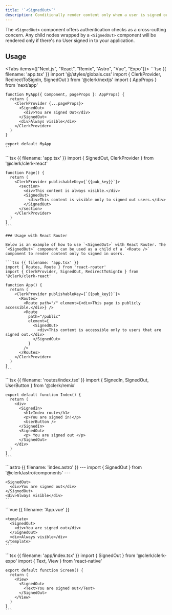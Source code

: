 ```yaml
---
title: '`<SignedOut>`'
description: Conditionally render content only when a user is signed out.
---
```


The `<SignedOut>` component offers authentication checks as a cross-cutting concern. Any child nodes wrapped by a `<SignedOut>` component will be rendered only if there's no User signed in to your application.

## Usage

<Tabs items={["Next.js", "React", "Remix", "Astro", "Vue", "Expo"]}>
  <Tab>
    ```tsx {{ filename: 'app.tsx' }}
    import '@/styles/globals.css'
    import { ClerkProvider, RedirectToSignIn, SignedOut } from '@clerk/nextjs'
    import { AppProps } from 'next/app'

    function MyApp({ Component, pageProps }: AppProps) {
      return (
        <ClerkProvider {...pageProps}>
          <SignedOut>
            <div>You are signed Out</div>
          </SignedOut>
          <div>Always visible</div>
        </ClerkProvider>
      )
    }

    export default MyApp
    ```
  </Tab>

  <Tab>
    ```tsx {{ filename: 'app.tsx' }}
    import { SignedOut, ClerkProvider } from '@clerk/clerk-react'

    function Page() {
      return (
        <ClerkProvider publishableKey={`{{pub_key}}`}>
          <section>
            <div>This content is always visible.</div>
            <SignedOut>
              <div>This content is visible only to signed out users.</div>
            </SignedOut>
          </section>
        </ClerkProvider>
      )
    }
    ```

    ### Usage with React Router

    Below is an example of how to use `<SignedOut>` with React Router. The `<SignedOut>` component can be used as a child of a `<Route />` component to render content only to signed in users.

    ```tsx {{ filename: 'app.tsx' }}
    import { Routes, Route } from 'react-router'
    import { ClerkProvider, SignedOut, RedirectToSignIn } from '@clerk/clerk-react'

    function App() {
      return (
        <ClerkProvider publishableKey={`{{pub_key}}`}>
          <Routes>
            <Route path="/" element={<div>This page is publicly accessible.</div>} />
            <Route
              path="/public"
              element={
                <SignedOut>
                  <div>This content is accessible only to users that are signed out.</div>
                </SignedOut>
              }
            />
          </Routes>
        </ClerkProvider>
      )
    }
    ```
  </Tab>

  <Tab>
    ```tsx {{ filename: 'routes/index.tsx' }}
    import { SignedIn, SignedOut, UserButton } from '@clerk/remix'

    export default function Index() {
      return (
        <div>
          <SignedIn>
            <h1>Index route</h1>
            <p>You are signed in!</p>
            <UserButton />
          </SignedIn>
          <SignedOut>
            <p> You are signed out </p>
          </SignedOut>
        </div>
      )
    }
    ```
  </Tab>

  <Tab>
    ```astro {{ filename: 'index.astro' }}
    ---
    import { SignedOut } from '@clerk/astro/components'
    ---

    <SignedOut>
      <div>You are signed out</div>
    </SignedOut>
    <div>Always visible</div>
    ```
  </Tab>

  <Tab>
    ```vue {{ filename: 'App.vue' }}
    <script setup lang="ts">
    import { SignedOut } from '@clerk/vue'
    </script>

    <template>
      <SignedOut>
        <div>You are signed out</div>
      </SignedOut>
      <div>Always visible</div>
    </template>
    ```
  </Tab>

  <Tab>
    ```tsx {{ filename: 'app/index.tsx' }}
    import { SignedOut } from '@clerk/clerk-expo'
    import { Text, View } from 'react-native'

    export default function Screen() {
      return (
        <View>
          <SignedOut>
            <Text>You are signed out</Text>
          </SignedOut>
        </View>
      )
    }
    ```
  </Tab>
</Tabs>
